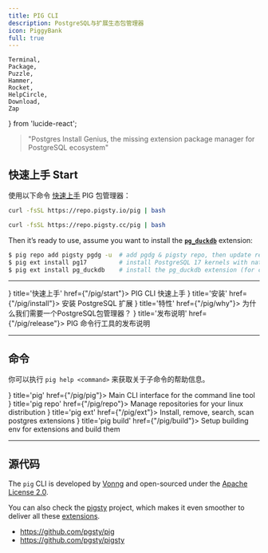 ```yaml
---
title: PIG CLI
description: PostgreSQL与扩展生态包管理器
icon: PiggyBank
full: true
---
```



    Terminal,
    Package,
    Puzzle,
    Hammer,
    Rocket,
    HelpCircle,
    Download,
    Zap
} from 'lucide-react';


> "Postgres Install Genius, the missing extension package manager for PostgreSQL ecosystem"

## 快速上手 Start

使用以下命令 [快速上手](/cn/pig/start) PIG 包管理器：

```bash tab="default"
curl -fsSL https://repo.pigsty.io/pig | bash
```
```bash tab="mirror"
curl -fsSL https://repo.pigsty.cc/pig | bash
```

Then it’s ready to use, assume you want to install the [**`pg_duckdb`**](/cn/e/pg_duckdb/) extension:

```bash
$ pig repo add pigsty pgdg -u  # add pgdg & pigsty repo, then update repo cache
$ pig ext install pg17         # install PostgreSQL 17 kernels with native PGDG packages
$ pig ext install pg_duckdb    # install the pg_duckdb extension (for current pg17)
```

--------

<Cards>
    <Card icon={<Zap className="text-green-500"/>} title='快速上手' href={"/pig/start"}>
        PIG CLI 快速上手
    </Card>
    <Card icon={<Download className="text-blue-600"/>} title='安装' href={"/pig/install"}>
        安装 PostgreSQL 扩展
    </Card>
    <Card icon={<HelpCircle className="text-purple-600"/>} title='特性' href={"/pig/why"}>
        为什么我们需要一个PostgreSQL包管理器？
    </Card>
    <Card icon={<Rocket className="text-orange-500"/>} title='发布说明' href={"/pig/release"}>
        PIG 命令行工具的发布说明
    </Card>
</Cards>




--------

## 命令

你可以执行 `pig help <command>` 来获取关于子命令的帮助信息。


<Cards>
    <Card icon={<Terminal className="text-slate-600"/>} title='pig' href={"/pig/pig"}>
        Main CLI interface for the command line tool
    </Card>
    <Card icon={<Package className="text-indigo-600"/>} title='pig repo' href={"/pig/repo"}>
        Manage repositories for your linux distribution
    </Card>
    <Card icon={<Puzzle className="text-emerald-600"/>} title='pig ext' href={"/pig/ext"}>
        Install, remove, search, scan postgres extensions
    </Card>
    <Card icon={<Hammer className="text-amber-600"/>} title='pig build' href={"/pig/build"}>
        Setup building env for extensions and build them
    </Card>
</Cards>


--------

## 源代码

The `pig` CLI is developed by [Vonng](https://vonng.com/en/) and open-sourced under the [Apache License 2.0](https://github.com/pgsty/pig/?tab=Apache-2.0-1-ov-file#readme).

You can also check the [pigsty](https://pgsty.com) project, which makes it even smoother to deliver all these [extensions](/usage).

- https://github.com/pgsty/pig
- https://github.com/pgsty/pigsty
